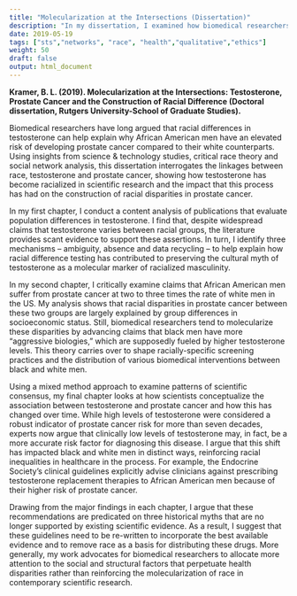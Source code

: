 ```yaml
---
title: "Molecularization at the Intersections (Dissertation)"
description: "In my dissertation, I examined how biomedical researchers produce racialized claims about testosterone, prostate cancer, and health disparities in biomedical research."
date: 2019-05-19 
tags: ["sts","networks", "race", "health","qualitative","ethics"]
weight: 50
draft: false
output: html_document
--- 
```


**Kramer, B. L. (2019). Molecularization at the Intersections: Testosterone, Prostate Cancer and the Construction of Racial Difference (Doctoral dissertation, Rutgers University-School of Graduate Studies).**

Biomedical researchers have long argued that racial differences in testosterone can help explain why African American men have an elevated risk of developing prostate cancer compared to their white counterparts. Using insights from science & technology studies, critical race theory and social network analysis, this dissertation interrogates the linkages between race, testosterone and prostate cancer, showing how testosterone has become racialized in scientific research and the impact that this process has had on the construction of racial disparities in prostate cancer. 

In my first chapter, I conduct a content analysis of publications that evaluate population differences in testosterone. I find that, despite widespread claims that testosterone varies between racial groups, the literature provides scant evidence to support these assertions. In turn, I identify three mechanisms – ambiguity, absence and data recycling – to help explain how racial difference testing has contributed to preserving the cultural myth of testosterone as a molecular marker of racialized masculinity. 

In my second chapter, I critically examine claims that African American men suffer from prostate cancer at two to three times the rate of white men in the US. My analysis shows that racial disparities in prostate cancer between these two groups are largely explained by group differences in socioeconomic status. Still, biomedical researchers tend to molecularize these disparities by advancing claims that black men have more “aggressive biologies,” which are supposedly fueled by higher testosterone levels. This theory carries over to shape racially-specific screening practices and the distribution of various biomedical interventions between black and white men. 

Using a mixed method approach to examine patterns of scientific consensus, my final chapter looks at how scientists conceptualize the association between testosterone and prostate cancer and how this has changed over time. While high levels of testosterone were considered a robust indicator of prostate cancer risk for more than seven decades, experts now argue that clinically low levels of testosterone may, in fact, be a more accurate risk factor for diagnosing this disease. I argue that this shift has impacted black and white men in distinct ways, reinforcing racial inequalities in healthcare in the process. For example, the Endocrine Society’s clinical guidelines explicitly advise clinicians against prescribing testosterone replacement therapies to African American men because of their higher risk of prostate cancer. 

Drawing from the major findings in each chapter, I argue that these recommendations are predicated on three historical myths that are no longer supported by existing scientific evidence. As a result, I suggest that these guidelines need to be re-written to incorporate the best available evidence and to remove race as a basis for distributing these drugs. More generally, my work advocates for biomedical researchers to allocate more attention to the social and structural factors that perpetuate health disparities rather than reinforcing the molecularization of race in contemporary scientific research.